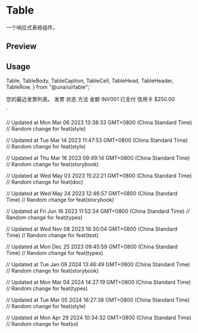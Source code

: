 

<Meta of={TableStories} />

# Table

一个响应式表格组件。

## Preview

<Canvas of={TableStories.Default} />

## Usage

  Table,
  TableBody,
  TableCaption,
  TableCell,
  TableHead,
  TableHeader,
  TableRow,
} from "@una/ui/table";`

  <TableCaption>您的最近发票列表。</TableCaption>
  <TableHeader>
    <TableRow>
      <TableHead className="w-[100px]">发票</TableHead>
      <TableHead>状态</TableHead>
      <TableHead>方法</TableHead>
      <TableHead className="text-right">金额</TableHead>
    </TableRow>
  </TableHeader>
  <TableBody>
    <TableRow>
      <TableCell className="font-medium">INV001</TableCell>
      <TableCell>已支付</TableCell>
      <TableCell>信用卡</TableCell>
      <TableCell className="text-right">$250.00</TableCell>
    </TableRow>
  </TableBody>
</Table>
`

<Source code={importCode} language='ts' dark />
<Source code={usageCode} language='tsx' dark />

// Updated at Mon Mar 06 2023 13:38:33 GMT+0800 (China Standard Time)
// Random change for feat(style)

// Updated at Tue Mar 14 2023 11:47:53 GMT+0800 (China Standard Time)
// Random change for feat(style)

// Updated at Thu Mar 16 2023 09:49:14 GMT+0800 (China Standard Time)
// Random change for feat(storybook)

// Updated at Wed May 03 2023 15:22:21 GMT+0800 (China Standard Time)
// Random change for feat(doc)

// Updated at Wed May 24 2023 12:46:57 GMT+0800 (China Standard Time)
// Random change for feat(storybook)

// Updated at Fri Jun 16 2023 11:52:34 GMT+0800 (China Standard Time)
// Random change for feat(types)

// Updated at Wed Nov 08 2023 16:30:04 GMT+0800 (China Standard Time)
// Random change for feat(test)

// Updated at Mon Dec 25 2023 09:45:59 GMT+0800 (China Standard Time)
// Random change for feat(types)

// Updated at Tue Jan 09 2024 13:46:49 GMT+0800 (China Standard Time)
// Random change for feat(storybook)

// Updated at Mon Mar 04 2024 14:27:19 GMT+0800 (China Standard Time)
// Random change for feat(types)

// Updated at Tue Mar 05 2024 16:27:38 GMT+0800 (China Standard Time)
// Random change for feat(style)

// Updated at Mon Apr 29 2024 10:34:32 GMT+0800 (China Standard Time)
// Random change for feat(ui)
